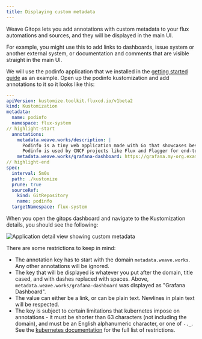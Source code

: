 ```yaml
---
title: Displaying custom metadata
---
```

Weave Gitops lets you add annotations with custom metadata to your
flux automations and sources, and they will be displayed in the main UI.

For example, you might use this to add links to dashboards, issue
system or another external system, or documentation and comments that
are visible straight in the main UI.

We will use the podinfo application that we installed in the [getting
started guide](../getting-started.mdx) as an example. Open up the
podinfo kustomization and add annotations to it so it looks like this:

```yaml title="./clusters/my-cluster/podinfo-kustomization.yaml"
---
apiVersion: kustomize.toolkit.fluxcd.io/v1beta2
kind: Kustomization
metadata:
  name: podinfo
  namespace: flux-system
// highlight-start
  annotations:
    metadata.weave.works/description: |
      Podinfo is a tiny web application made with Go that showcases best practices of running microservices in Kubernetes.
      Podinfo is used by CNCF projects like Flux and Flagger for end-to-end testing and workshops.
    metadata.weave.works/grafana-dashboard: https://grafana.my-org.example.com/d/podinfo-dashboard
// highlight-end
spec:
  interval: 5m0s
  path: ./kustomize
  prune: true
  sourceRef:
    kind: GitRepository
    name: podinfo
  targetNamespace: flux-system
```

When you open the gitops dashboard and navigate to the Kustomization
details, you should see the following:

![Application detail view showing custom metadata](/img/metadata-display.png)

There are some restrictions to keep in mind:

 * The annotation key has to start with the domain
   `metadata.weave.works`. Any other annotations will be ignored.
 * The key that will be displayed is whatever you put after the
   domain, title cased, and with dashes replaced with spaces. Above,
   `metadata.weave.works/grafana-dashboard` was displayed as "Grafana Dashboard".
 * The value can either be a link, or can be plain text. Newlines in
   plain text will be respected.
 * The key is subject to certain limitations that kubernetes impose on
   annotations - it must be shorter than 63 characters (not including
   the domain), and must be an English alphanumeric character, or one of
   `-._`. See the [kubernetes
   documentation](https://kubernetes.io/docs/concepts/overview/working-with-objects/annotations/#syntax-and-character-set)
   for the full list of restrictions.
